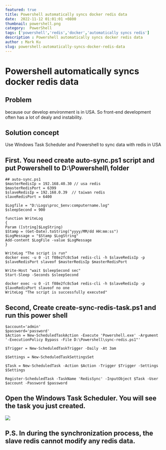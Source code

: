 ```yaml
---
featured: true
title: Powershell automatically syncs docker redis data
date:  2022-11-12 01:01:01 +0800
thumbnail: powershell.png
category:  PowerShell
tags: ['powershell','redis','docker','automatically syncs redis']
description : Powershell automatically syncs docker redis data
author : Mark Ku
slug: powershell-automatically-syncs-docker-redis-data
---
```

# Powershell automatically syncs docker redis data
## Problem 
because our develop environment is in USA.
So front-end development often has a lot of dealy and instability.

## Solution concept
Use Windows Task Scheduler and Powershell to sync data  with redis in USA

## First. You need create auto-sync.ps1 script and put Powershell to D:\Powershell\ folder 

```
## auto-sync.ps1
$masterRedisIp = 192.168.40.30 // usa redis 
$masterRedisPort = 6399
$slaveRedisIp = 192.168.0.39  // taiwan redis 
slaveRedisPort = 6400

$Logfile = "D:\Logs\proc_$env:computername.log"
$sleepSecond = 900

function WriteLog
{
Param ([string]$LogString)
$Stamp = (Get-Date).toString("yyyy/MM/dd HH:mm:ss")
$LogMessage = "$Stamp $LogString"
Add-content $LogFile -value $LogMessage
}

WriteLog "The script is run"
docker exec -u 0 -it f08e2fc8c5a4 redis-cli -h $slaveRedisIp -p $slaveRedisPort slaveof $masterRedisIp $masterRedisPort

Write-Host "wait $sleepSecond sec"
Start-Sleep -Seconds $sleepSecond

docker exec -u 0 -it f08e2fc8c5a4 redis-cli -h $slaveRedisIp -p $laveRedisPort slaveof no one
WriteLog "The script is successfully executed"
```
## Second, Create create-sync-redis-task.ps1 and run this power shell 
```
$account='admin'
$password='password'
$Action = New-ScheduledTaskAction -Execute 'Powershell.exe' -Argument '-ExecutionPolicy Bypass -File D:\Powershell\sync-redis.ps1"'

$Trigger = New-ScheduledTaskTrigger -Daily -At 3am

$Settings = New-ScheduledTaskSettingsSet

$Task = New-ScheduledTask -Action $Action -Trigger $Trigger -Settings $Settings

Register-ScheduledTask -TaskName 'RedisSync' -InputObject $Task -User $account -Password $password
```
## Open the Windows Task Scheduler. You will see the task you just created.

![](https://i.imgur.com/vPbU7o7.png)

## P.S. In during the synchronization process, the slave redis cannot modify any redis data.